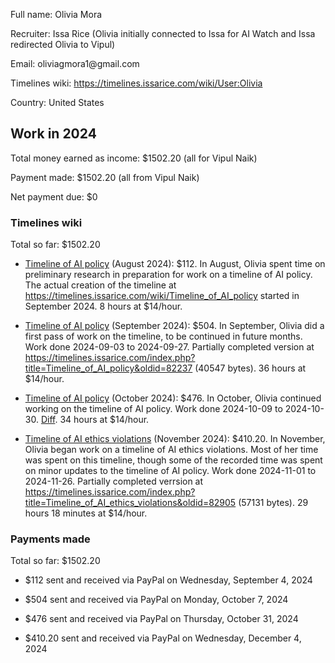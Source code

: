 Full name: Olivia Mora

Recruiter: Issa Rice (Olivia initially connected to Issa for AI Watch and Issa redirected Olivia to Vipul)

Email: oliviagmora1@gmail.com

Timelines wiki: https://timelines.issarice.com/wiki/User:Olivia

Country: United States

==Work in 2024==

Total money earned as income: $1502.20 (all for Vipul Naik)

Payment made: $1502.20 (all from Vipul Naik)

Net payment due: $0

===Timelines wiki===

Total so far: $1502.20

* [https://timelines.issarice.com/wiki/Timeline_of_AI_policy Timeline of AI policy] (August 2024): $112. In August, Olivia spent time on preliminary research in preparation for work on a timeline of AI policy. The actual creation of the timeline at https://timelines.issarice.com/wiki/Timeline_of_AI_policy started in September 2024. 8 hours at $14/hour.

* [https://timelines.issarice.com/wiki/Timeline_of_AI_policy Timeline of AI policy] (September 2024): $504. In September, Olivia did a first pass of work on the timeline, to be continued in future months. Work done 2024-09-03 to 2024-09-27. Partially completed version at https://timelines.issarice.com/index.php?title=Timeline_of_AI_policy&oldid=82237 (40547 bytes). 36 hours at $14/hour.

* [https://timelines.issarice.com/wiki/Timeline_of_AI_policy Timeline of AI policy] (October 2024): $476. In October, Olivia continued working on the timeline of AI policy. Work done 2024-10-09 to 2024-10-30. [https://timelines.issarice.com/index.php?title=Timeline_of_AI_policy&type=revision&diff=82681&oldid=82237 Diff]. 34 hours at $14/hour.

* [https://timelines.issarice.com/wiki/Timeline_of_AI_ethics_violations Timeline of AI ethics violations] (November 2024): $410.20. In November, Olivia began work on a timeline of AI ethics violations. Most of her time was spent on this timeline, though some of the recorded time was spent on minor updates to the timeline of AI policy. Work done 2024-11-01 to 2024-11-26. Partially completed verrsion at https://timelines.issarice.com/index.php?title=Timeline_of_AI_ethics_violations&oldid=82905 (57131 bytes). 29 hours 18 minutes at $14/hour.

===Payments made===

Total so far: $1502.20

* $112 sent and received via PayPal on Wednesday, September 4, 2024

* $504 sent and received via PayPal on Monday, October 7, 2024

* $476 sent and received via PayPal on Thursday, October 31, 2024

* $410.20 sent and received via PayPal on Wednesday, December 4, 2024
